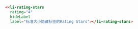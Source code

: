 ```html
<<li-rating-stars
  rating="4"
  hideLabel
  label="标准大小隐藏标签的Rating Stars"></li-rating-stars>
```
